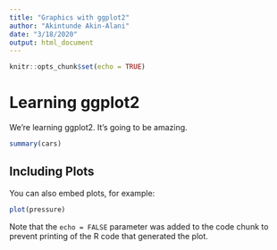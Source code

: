 ```yaml
---
title: "Graphics with ggplot2"
author: "Akintunde Akin-Alani"
date: "3/18/2020"
output: html_document
---
```


```r
knitr::opts_chunk$set(echo = TRUE)
```

# Learning ggplot2

We're learning ggplot2. It's going to be amazing.

```r
summary(cars)
```

## Including Plots

You can also embed plots, for example:

```r
plot(pressure)
```

Note that the `echo = FALSE` parameter was added to the code chunk to prevent printing of the R code that generated the plot.

